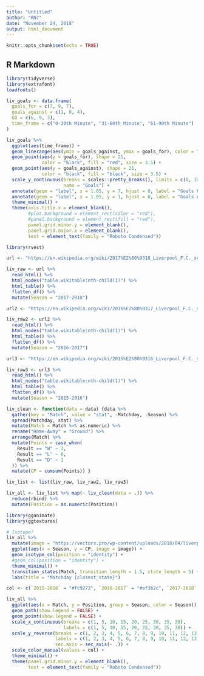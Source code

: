 ```yaml
---
title: "Untitled"
author: "RN7"
date: "November 24, 2018"
output: html_document
---
```


```r
knitr::opts_chunk$set(echo = TRUE)
```

## R Markdown

```r
library(tidyverse)
library(extrafont)
loadfonts()
```



```r
liv_goals <- data.frame(
  goals_for = c(7, 9, 7),
  goals_against = c(1, 0, 4),
  GD = c(6, 9, 3),
  time_frame = c("0-30th Minute", "31-60th Minute", "61-90th Minute")
)
```

```r
liv_goals %>% 
  ggplot(aes(time_frame)) +
  geom_linerange(aes(ymin = goals_against, ymax = goals_for), color = "grey", size = 2) +
  geom_point(aes(y = goals_for), shape = 21, 
             color = "black", fill = "red", size = 3.5) +
  geom_point(aes(y = goals_against), shape = 21, 
             color = "black", fill = "black", size = 3.5) +
  scale_y_continuous(breaks = scales::pretty_breaks(), limits = c(0, 10),
                     name = "Goals") +
  annotate(geom = "label", x = 1.05, y = 7, hjust = 0, label = "Goals For") +
  annotate(geom = "label", x = 1.05, y = 1, hjust = 0, label = "Goals Against") +
  theme_minimal() +
  theme(axis.title.x = element_blank(),
        #plot.background = element_rect(color = "red"),
        #panel.background = element_rect(fill = "red"),
        panel.grid.minor.y = element_blank(),
        panel.grid.major.x = element_blank(),
        text = element_text(family = "Roboto Condensed"))
```






```r
library(rvest)

url <- "https://en.wikipedia.org/wiki/2017%E2%80%9318_Liverpool_F.C._season"

liv_raw <- url %>% 
  read_html() %>% 
  html_nodes("table.wikitable:nth-child(1)") %>% 
  html_table() %>% 
  flatten_df() %>% 
  mutate(Season = "2017-2018")

url2 <- "https://en.wikipedia.org/wiki/2016%E2%80%9317_Liverpool_F.C._season"

liv_raw2 <- url2 %>% 
  read_html() %>% 
  html_nodes("table.wikitable:nth-child(1)") %>% 
  html_table() %>% 
  flatten_df() %>% 
  mutate(Season = "2016-2017")

url3 <- "https://en.wikipedia.org/wiki/2015%E2%80%9316_Liverpool_F.C._season"

liv_raw3 <- url3 %>% 
  read_html() %>% 
  html_nodes("table.wikitable:nth-child(1)") %>% 
  html_table() %>% 
  flatten_df() %>% 
  mutate(Season = "2015-2016")

liv_clean <- function(data = data) {data %>% 
  gather(key = "Match", value = "stat", -Matchday, -Season) %>% 
  spread(Matchday, stat) %>% 
  mutate(Match = Match %>% as.numeric) %>% 
  rename("Home-Away" = "Ground") %>% 
  arrange(Match) %>% 
  mutate(Points = case_when(
    Result == "W" ~ 3,
    Result == "L" ~ 0,
    Result == "D" ~ 1
  )) %>% 
  mutate(CP = cumsum(Points)) }

liv_list <- list(liv_raw, liv_raw2, liv_raw3)

liv_all <- liv_list %>% map(~ liv_clean(data = .)) %>% 
  reduce(rbind) %>% 
  mutate(Position = as.numeric(Position))

```

```r
library(gganimate)
library(ggtextures)

# Isotope?
liv_all %>% 
  mutate(image = "https://vectors.pro/wp-content/uploads/2018/04/liverpool-fc-football-club-logo-vector.png") %>% 
  ggplot(aes(x = Season, y = CP, image = image)) +
  geom_isotype_col(position = "identity") +
  #geom_col(position = "identity") +
  theme_minimal() +
  transition_states(Match, transition_length = 1.5, state_length = 5) +
  labs(title = "Matchday {closest_state}")

```


```r
col <- c(`2015-2016` = "#fc9272", `2016-2017` = "#ef3b2c", `2017-2018` = "#a50f15")

liv_all %>% 
  ggplot(aes(x = Match, y = Position, group = Season, color = Season)) +
  geom_path(show.legend = FALSE) +
  geom_point(show.legend = FALSE) +
  scale_x_continuous(breaks = c(1, 5, 10, 15, 20, 25, 30, 35, 38), 
                     labels = c(1, 5, 10, 15, 20, 25, 30, 35, 38)) +
  scale_y_reverse(breaks = c(1, 2, 3, 4, 5, 6, 7, 8, 9, 10, 11, 12, 13), 
                  labels = c(1, 2, 3, 4, 5, 6, 7, 8, 9, 10, 11, 12, 13),
                  sec.axis = sec_axis(~ .)) +
  scale_color_manual(values = col) +
  theme_minimal() +
  theme(panel.grid.minor.y = element_blank(),
        text = element_text(family = "Roboto Condensed"))

```

